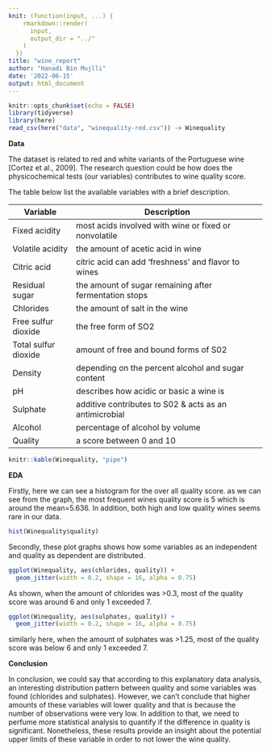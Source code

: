 ```yaml
---
knit: (function(input, ...) {
    rmarkdown::render(
      input,
      output_dir = "../"
    )
  })
title: "wine_report"
author: "Hanadi Bin Mujlli"
date: '2022-06-15'
output: html_document
---
```



```r
knitr::opts_chunk$set(echo = FALSE)
library(tidyverse)
library(here)
read_csv(here("data", "winequality-red.csv")) -> Winequality
```

**Data**

The dataset is related to red and white variants of the Portuguese wine [Cortez et al., 2009]. The research question could be how does the physicochemical tests (our variables) contributes to wine quality score.

The table below list the available variables with a brief description.

| Variable           | Description                                            |
| ------------------ | ------------------------------------------------------ |
|Fixed acidity       | most acids involved with wine or fixed or nonvolatile  |
|Volatile acidity    | the amount of acetic acid in wine                      |
|Citric acid         | citric acid can add 'freshness' and flavor to wines    |
|Residual sugar      | the amount of sugar remaining after fermentation stops |
|Chlorides           | the amount of salt in the wine                         |
|Free sulfur dioxide | the free form of SO2                                   |
|Total sulfur dioxide| amount of free and bound forms of S02                  |
|Density             | depending on the percent alcohol and sugar content     |
|pH                  | describes how acidic or basic a wine is                |
|Sulphate            | additive contributes to S02 & acts as an antimicrobial |
|Alcohol             | percentage of alcohol by volume                        |
|Quality             | a score between 0 and 10                               |

```r
knitr::kable(Winequality, "pipe")
```

**EDA**

Firstly, here we can see a histogram for the over all quality score.
as we can see from the graph, the most frequent wines quality score is 5 which is around the mean=5.636. In addition, both high and low quality wines seems rare in our data.

```r
hist(Winequality$quality)
```

Secondly, these plot graphs shows how some variables as an independent and quality as dependent are distributed. 

```r
ggplot(Winequality, aes(chlorides, quality)) +
  geom_jitter(width = 0.2, shape = 16, alpha = 0.75)
```
As shown, when the amount of chlorides was >0.3, most of the quality score was around 6 and only 1 exceeded 7.

```r
ggplot(Winequality, aes(sulphates, quality)) +
  geom_jitter(width = 0.2, shape = 16, alpha = 0.75)
```
similarly here, when the amount of sulphates was >1.25, most of the quality score was below 6 and only 1 exceeded 7.


**Conclusion**

In conclusion, we could say that according to this explanatory data analysis, an interesting distribution pattern between quality and some variables was found (chlorides and sulphates). However, we can’t conclude that higher amounts of these variables will lower quality and that is because the number of observations were very low. In addition to that, we need to perfume more statistical analysis to quantify if the difference in quality is significant. Nonetheless, these results provide an insight about the potential upper limits of these variable in order to not lower the wine quality.